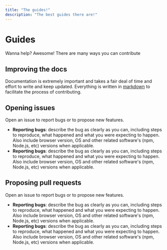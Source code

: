 ```yaml
---
title: "The guides!"
description: "The best guides there are!"
---
```

# Guides

Wanna help? Awesome! There are many ways you can contribute

## Improving the docs

Documentation is extremely important and takes a fair deal of time and effort to write and keep updated. Everything is written in [markdown](https://www.markdownguide.org/) to facilitate the process of contributing.

## Opening issues

Open an issue to report bugs or to propose new features.

- **Reporting bugs**: describe the bug as clearly as you can, including steps to reproduce, what happened and what you were expecting to happen. Also include browser version, OS and other related software's (npm, Node.js, etc) versions when applicable.
- **Reporting bugs**: describe the bug as clearly as you can, including steps to reproduce, what happened and what you were expecting to happen. Also include browser version, OS and other related software's (npm, Node.js, etc) versions when applicable.

## Proposing pull requests

Open an issue to report bugs or to propose new features.

- **Reporting bugs**: describe the bug as clearly as you can, including steps to reproduce, what happened and what you were expecting to happen. Also include browser version, OS and other related software's (npm, Node.js, etc) versions when applicable.
- **Reporting bugs**: describe the bug as clearly as you can, including steps to reproduce, what happened and what you were expecting to happen. Also include browser version, OS and other related software's (npm, Node.js, etc) versions when applicable.
